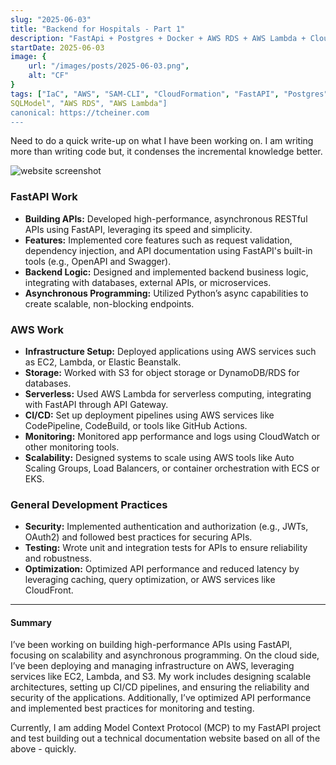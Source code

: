 ```yaml
---
slug: "2025-06-03"
title: "Backend for Hospitals - Part 1"
description: "FastApi + Postgres + Docker + AWS RDS + AWS Lambda + CloudFormation"
startDate: 2025-06-03
image: {
    url: "/images/posts/2025-06-03.png",
    alt: "CF"
}
tags: ["IaC", "AWS", "SAM-CLI", "CloudFormation", "FastAPI", "Postgres", "Mangum", "Python", "Pytest", "Logger",
SQLModel", "AWS RDS", "AWS Lambda"]
canonical: https://tcheiner.com
---
```

Need to do a quick write-up on what I have been working on.  I am writing more than writing code but, it condenses
the incremental knowledge better.

![website screenshot](/images/posts/2025-06-03.png)

### FastAPI Work
- **Building APIs:** Developed high-performance, asynchronous RESTful APIs using FastAPI, leveraging its speed and simplicity.
- **Features:** Implemented core features such as request validation, dependency injection, and API documentation using FastAPI's
    built-in tools (e.g., OpenAPI and Swagger).
- **Backend Logic:** Designed and implemented backend business logic, integrating with databases, external APIs, or microservices.
- **Asynchronous Programming:** Utilized Python’s async capabilities to create scalable, non-blocking endpoints.

### AWS Work
- **Infrastructure Setup:** Deployed applications using AWS services such as EC2, Lambda, or Elastic Beanstalk.
- **Storage:** Worked with S3 for object storage or DynamoDB/RDS for databases.
- **Serverless:** Used AWS Lambda for serverless computing, integrating with FastAPI through API Gateway.
- **CI/CD:** Set up deployment pipelines using AWS services like CodePipeline, CodeBuild, or tools like GitHub Actions.
- **Monitoring:** Monitored app performance and logs using CloudWatch or other monitoring tools.
- **Scalability:** Designed systems to scale using AWS tools like Auto Scaling Groups, Load Balancers, or container orchestration
    with ECS or EKS.

### General Development Practices
- **Security:** Implemented authentication and authorization (e.g., JWTs, OAuth2) and followed best practices for securing APIs.
- **Testing:** Wrote unit and integration tests for APIs to ensure reliability and robustness.
- **Optimization:** Optimized API performance and reduced latency by leveraging caching, query optimization, or AWS services like CloudFront.

---

#### Summary
I’ve been working on building high-performance APIs using FastAPI, focusing on scalability and asynchronous programming.
On the cloud side, I’ve been deploying and managing infrastructure on AWS, leveraging services like EC2, Lambda, and S3.
My work includes designing scalable architectures, setting up CI/CD pipelines, and ensuring the reliability and security
of the applications. Additionally, I’ve optimized API performance and implemented best practices for monitoring and testing.

Currently, I am adding Model Context Protocol (MCP) to my FastAPI project and test building out a technical
documentation website based on all of the above - quickly.
